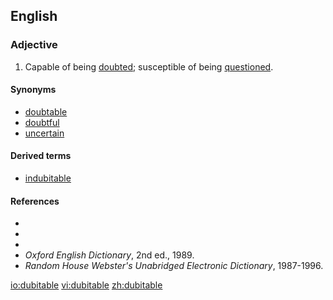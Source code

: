 ==English==

===Adjective===
{{en-adj}}

#Capable of being [[doubt]]ed; susceptible of being [[question]]ed.

====Synonyms====
*[[doubtable]]
*[[doubtful]]
*[[uncertain]]

====Derived terms====
*[[indubitable]]

====References====
*{{R:Webster 1828}}
*{{R:Webster 1913}}
*{{R:Dictionary.com}}
*''Oxford English Dictionary'', 2nd ed., 1989.
*''Random House Webster's Unabridged Electronic Dictionary'', 1987-1996.

[[io:dubitable]]
[[vi:dubitable]]
[[zh:dubitable]]